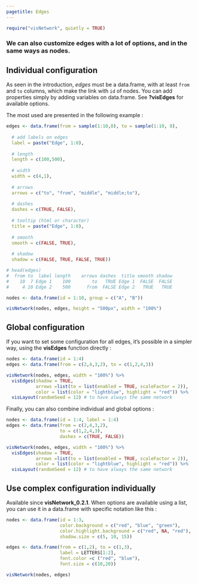```yaml
---
pagetitle: Edges
---
```


```r
require("visNetwork", quietly = TRUE)
```

### We can also customize edges with a lot of options, and in the same ways as nodes.

## Individual configuration

As seen in the introduction, *edges* must be a data.frame, with at least ```from``` and ```to``` columns, which make the link with ```id``` of nodes. You can add properties simply by adding variables on data.frame. See **?visEdges** for available options. 

The most used are presented in the following example :

```r
edges <- data.frame(from = sample(1:10,8), to = sample(1:10, 8),
                    
  # add labels on edges                  
  label = paste("Edge", 1:8),
  
  # length
  length = c(100,500),
  
  # width
  width = c(4,1),
  
  # arrows
  arrows = c("to", "from", "middle", "middle;to"),
  
  # dashes
  dashes = c(TRUE, FALSE),
  
  # tooltip (html or character)
  title = paste("Edge", 1:8),
  
  # smooth
  smooth = c(FALSE, TRUE),
  
  # shadow
  shadow = c(FALSE, TRUE, FALSE, TRUE)) 

# head(edges)
#  from to  label length    arrows dashes  title smooth shadow
#    10  7 Edge 1    100        to   TRUE Edge 1  FALSE  FALSE
#     4 10 Edge 2    500      from  FALSE Edge 2   TRUE   TRUE

nodes <- data.frame(id = 1:10, group = c("A", "B"))
```

```r
visNetwork(nodes, edges, height = "500px", width = "100%")
```

## Global configuration

If you want to set some configuration for all edges, it's possible in a simpler way, using the **visEdges** function directly :

```r
nodes <- data.frame(id = 1:4)
edges <- data.frame(from = c(2,4,3,2), to = c(1,2,4,3))

visNetwork(nodes, edges, width = "100%") %>% 
  visEdges(shadow = TRUE,
           arrows =list(to = list(enabled = TRUE, scaleFactor = 2)),
           color = list(color = "lightblue", highlight = "red")) %>%
  visLayout(randomSeed = 12) # to have always the same network           
```

Finally, you can also combine individual and global options : 

```r
nodes <- data.frame(id = 1:4, label = 1:4)
edges <- data.frame(from = c(2,4,3,2), 
                    to = c(1,2,4,3), 
                    dashes = c(TRUE, FALSE))

visNetwork(nodes, edges, width = "100%") %>% 
  visEdges(shadow = TRUE,
           arrows =list(to = list(enabled = TRUE, scaleFactor = 2)),
           color = list(color = "lightblue", highlight = "red")) %>%
  visLayout(randomSeed = 12) # to have always the same network             
```

## Use complex configuration individually

Available since __visNetwork_0.2.1__. When options are available using a list, you can use it in a data.frame with specific notation like this : 


```r
nodes <- data.frame(id = 1:3, 
                    color.background = c("red", "blue", "green"),
                    color.highlight.background = c("red", NA, "red"), 
                    shadow.size = c(5, 10, 15))

edges <- data.frame(from = c(1,2), to = c(1,3),
                    label = LETTERS[1:2], 
                    font.color =c ("red", "blue"), 
                    font.size = c(10,20))

visNetwork(nodes, edges)  
```